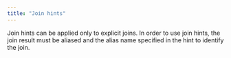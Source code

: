 ```yaml
---
title: "Join hints"
---
```


Join hints can be applied only to explicit joins. In order to use join hints, the join result must be aliased and the alias name specified in the hint to identify the join.